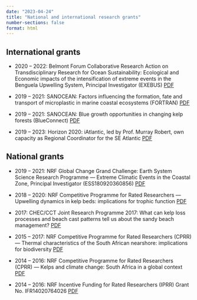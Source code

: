 ```yaml
---
date: "2023-04-24"
title: "National and international research grants"
number-sections: false
format: html
---
```


## International grants

-    2020 -- 2022: Belmont Forum Collaborative Research Action on Transdisciplinary Research for Ocean Sustainability: Ecological and Economic impacts of the intensification of extreme events in the Benguela Upwelling System, Principal Investigator (EXEBUS) [PDF](../promotion_docs/research_funding/Belmont_Forum.pdf)

-    2019 -- 2021: SANOCEAN: Factors influencing the formation, fate and transport of microplastic in marine coastal ecosystems (FORTRAN) [PDF](../promotion_docs/research_funding/SANOCEAN_FORTRAN.pdf)

-    2019 -- 2021: SANOCEAN: Blue growth opportunities in changing kelp forests (BlueConnect) [PDF](../promotion_docs/research_funding/SANOCEAN_BlueConnect.pdf)

-    2019 -- 2023: Horizon 2020: iAtlantic, led by Prof. Murray Robert, own capacity as Regional Coordinator for the SE Atlantic [PDF](../promotion_docs/research_funding/iAtlantic.pdf)

## National grants

-    2019 -- 2021: NRF Global Change Grand Challenge: Earth System Science Research Programme --- Extreme Climatic Events in the Coastal Zone, Principal Investigator (ESS180920360856) [PDF](../promotion_docs/research_funding/NRF_ESSRP_2019.pdf)

-    2018 -- 2020: NRF Competitive Programme for Rated Researchers ---Upwelling dynamics in kelp beds: implications for trophic function [PDF](../promotion_docs/research_funding/NRF_CPRR_2018.pdf)

-    2017: CHEC/CCT Joint Research Programme 2017: What can kelp loss processes and beach cast patterns tell us about the sandy beach management? [PDF](../promotion_docs/research_funding/CHEC_CCT.pdf)

-    2015 -- 2017: NRF Competitive Programme for Rated Researchers (CPRR) --- Thermal characteristics of the South African nearshore: implications for biodiversity [PDF](../promotion_docs/research_funding/NRF_CPRR_2015.pdf)

-    2014 -- 2016: NRF Competitive Programme for Rated Researchers (CPRR) --- Kelps and climate change: South Africa in a global context [PDF](../promotion_docs/research_funding/NRF_CPRR_2014.pdf)

-    2014 -- 2016: NRF Incentive Funding for Rated Researchers (IPRR) Grant No. IFR14020764026 [PDF](../promotion_docs/research_funding/NRF_IFRR_2014.pdf)
